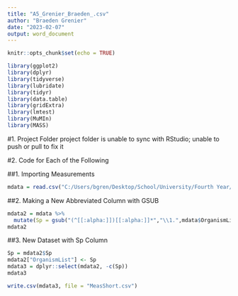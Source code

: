 ```yaml
---
title: "A5_Grenier_Braeden_.csv"
author: "Braeden Grenier"
date: "2023-02-07"
output: word_document
---
```


```r
knitr::opts_chunk$set(echo = TRUE)

library(ggplot2)
library(dplyr)
library(tidyverse)
library(lubridate)
library(tidyr)
library(data.table)
library(gridExtra)
library(lmtest)
library(MuMIn)
library(MASS)
```

#1. Project Folder
project folder is unable to sync with RStudio; unable to push or pull to fix it

#2. Code for Each of the Following

##1. Importing Measurements
```r
mdata = read.csv("C:/Users/bgren/Desktop/School/University/Fourth Year/Semester 2/BIOL 432/Assignment5/BIOL432Assignment5/measurements.csv")
```

##2. Making a New Abbreviated Column with GSUB
```r
mdata2 = mdata %>% 
  mutate(Sp = gsub("(^[[:alpha:]])[[:alpha:]]*","\\1.",mdata$OrganismList))
mdata2
```

##3. New Dataset with Sp Column
```r
Sp = mdata2$Sp
mdata2["OrganismList"] <- Sp
mdata3 = dplyr::select(mdata2, -c(Sp))
mdata3

write.csv(mdata3, file = "MeasShort.csv")
```

